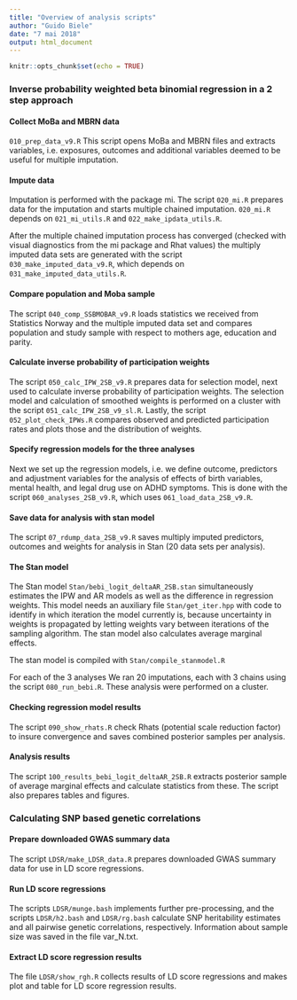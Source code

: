 ```yaml
---
title: "Overview of analysis scripts"
author: "Guido Biele"
date: "7 mai 2018"
output: html_document
---
```


```r
knitr::opts_chunk$set(echo = TRUE)
```

[comment]: # ( If not specifies otherwise, script files are in  'F:\Forskningsprosjekter\PDB 299 - ADHD-studien Prescho_\Forskningsfiler\GUBI\GuidoData\representativeness\IPW')

### Inverse probability weighted beta binomial regression in a 2 step approach


#### Collect MoBa and MBRN data
```010_prep_data_v9.R```
This script opens MoBa and MBRN files and extracts variables, i.e. exposures, outcomes and additional variables deemed to be useful for multiple imputation.


#### Impute data
Imputation is performed with the package mi. The script ```020_mi.R``` prepares data for the imputation and starts multiple chained imputation. ```020_mi.R``` depends on ```021_mi_utils.R``` and ```022_make_ipdata_utils.R```.

After the multiple chained imputation process has converged (checked with visual diagnostics from the mi package and Rhat values) the multiply imputed data sets are generated with the script ```030_make_imputed_data_v9.R```, which depends on  ```031_make_imputed_data_utils.R```.

#### Compare population and Moba sample
The script ```040_comp_SSBMOBAR_v9.R``` loads statistics we received from Statistics Norway and the multiple imputed data set and compares population and study sample with respect to mothers age, education and parity.


#### Calculate inverse probability of participation weights
The script ```050_calc_IPW_2SB_v9.R``` prepares data for selection model, next used to calculate inverse probability of participation weights. The selection model and calculation of smoothed weights is performed on a cluster with the script ```051_calc_IPW_2SB_v9_sl.R```. Lastly, the script ```052_plot_check_IPWs.R``` compares observed and predicted participation rates and plots those and the distribution of weights.


#### Specify regression models for the three analyses
Next we set up the regression models, i.e. we define outcome, predictors and adjustment variables for the analysis of effects of birth variables, mental health, and legal drug use on ADHD symptoms. This is done with the script ```060_analyses_2SB_v9.R```, which uses ```061_load_data_2SB_v9.R```.

#### Save data for analysis with stan model
The script ```07_rdump_data_2SB_v9.R``` saves multiply imputed predictors, outcomes and weights for analysis in Stan (20 data sets per analysis).


#### The Stan model
The Stan model ```Stan/bebi_logit_deltaAR_2SB.stan``` simultaneously estimates the IPW and AR models as well as the difference in regression weights. This model needs an auxiliary file ```Stan/get_iter.hpp``` with code to identify in which iteration the model currently is, because uncertainty in weights is propagated by letting weights vary between iterations of the sampling algorithm.
The stan model also calculates average marginal effects.

The stan model is compiled with ```Stan/compile_stanmodel.R```

For each of the 3 analyses We ran 20 imputations, each with 3 chains using the script ```080_run_bebi.R```. These analysis were performed on a cluster.

#### Checking regression model results
The script ```090_show_rhats.R``` check Rhats (potential scale reduction factor) to insure convergence and saves combined posterior samples per analysis.

#### Analysis results
The script ```100_results_bebi_logit_deltaAR_2SB.R``` extracts posterior sample of average marginal effects and calculate statistics from these. The script also prepares tables and figures.


### Calculating SNP based genetic correlations 

#### Prepare downloaded GWAS summary data
The script ```LDSR/make_LDSR_data.R``` prepares downloaded GWAS summary data for use in LD score regressions.

#### Run LD score regressions
The scripts ```LDSR/munge.bash``` implements further pre-processing, and the scripts ```LDSR/h2.bash``` and ```LDSR/rg.bash``` calculate SNP heritability estimates and all pairwise genetic correlations, respectively. Information about sample size was saved in the file var_N.txt.

#### Extract LD score regression results
The file ```LDSR/show_rgh.R``` collects results of LD score regressions and makes plot and table for LD score regression results.